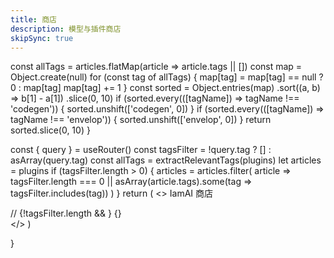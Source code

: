 ```yaml
---
title: 商店
description: 模型与插件商店
skipSync: true
---
```



  const allTags = articles.flatMap(article => article.tags || [])
  const map = Object.create(null)
  for (const tag of allTags) {
    map[tag] = map[tag] == null ? 0 : map[tag]
    map[tag] += 1
  }
  const sorted = Object.entries(map)
    .sort((a, b) => b[1] - a[1])
    .slice(0, 10)
  if (sorted.every(([tagName]) => tagName !== 'codegen')) {
    sorted.unshift(['codegen', 0])
  }
  if (sorted.every(([tagName]) => tagName !== 'envelop')) {
    sorted.unshift(['envelop', 0])
  }
  return sorted.slice(0, 10)
}

  const { query } = useRouter()
  const tagsFilter = !query.tag ? [] : asArray(query.tag)
  const allTags = extractRelevantTags(plugins)
  let articles = plugins
  if (tagsFilter.length > 0) {
    articles = articles.filter(
      article =>
        tagsFilter.length === 0 || asArray(article.tags).some(tag => tagsFilter.includes(tag))
    )
  }
  return (
    <>
      <hero>
        <Heading>IamAI 商店</Heading>
      </hero>
      <div className="container max-w-[1200px]">
        <TagList tags={allTags} withCount asLink className="mb-20 mt-10" />
        // {!tagsFilter.length && <Newsletter />}
        {<StoreCardList articles={articles} />}
      </div>
    </>
  )


}
